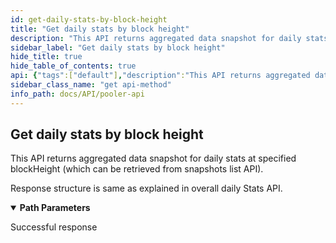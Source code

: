 ```yaml
---
id: get-daily-stats-by-block-height
title: "Get daily stats by block height"
description: "This API returns aggregated data snapshot for daily stats at specified blockHeight (which can be retrieved from snapshots list API)."
sidebar_label: "Get daily stats by block height"
hide_title: true
hide_table_of_contents: true
api: {"tags":["default"],"description":"This API returns aggregated data snapshot for daily stats at specified blockHeight (which can be retrieved from snapshots list API).\n\nResponse structure is same as explained in overall daily Stats API.","parameters":[{"name":"block_height","in":"path","schema":{"type":"string"},"required":true}],"security":[{"api_key":[]}],"responses":{"200":{"description":"Successful response"}},"method":"get","path":"/v2-daily-stats/{block_height}","servers":[{"url":"https://uniswapv2-ethindia.powerloom.io/api/","description":"Uniswap V2"},{"url":"https://quickswap.powerloom.io/api/","description":"Quickswap"},{"url":"https://sushiswap.powerloom.io/api/","description":"Sushiswap"}],"securitySchemes":{"api_key":{"type":"apiKey","name":"X-API-Key","in":"header"}},"info":{"title":"Pooler API","version":"1.0.0"},"postman":{"name":"Get daily stats by block height","description":{"content":"This API returns aggregated data snapshot for daily stats at specified blockHeight (which can be retrieved from snapshots list API).\n\nResponse structure is same as explained in overall daily Stats API.","type":"text/plain"},"url":{"path":["v2-daily-stats",":block_height"],"host":["{{baseUrl}}"],"query":[],"variable":[{"disabled":false,"description":{"content":"(Required) ","type":"text/plain"},"type":"any","value":"","key":"block_height"}]},"method":"GET","auth":{"type":"apikey","apikey":[{"type":"any","value":"X-API-Key","key":"key"},{"type":"any","value":"<API Key>","key":"value"},{"type":"any","value":"header","key":"in"}]}}}
sidebar_class_name: "get api-method"
info_path: docs/API/pooler-api
---
```



## Get daily stats by block height



This API returns aggregated data snapshot for daily stats at specified blockHeight (which can be retrieved from snapshots list API).

Response structure is same as explained in overall daily Stats API.

<details style={{"marginBottom":"1rem"}} data-collapsed={false} open={true}><summary style={{}}><strong>Path Parameters</strong></summary><div><ul><ParamsItem className={"paramsItem"} param={{"name":"block_height","in":"path","schema":{"type":"string"},"required":true}}></ParamsItem></ul></div></details><div><ApiTabs><TabItem label={"200"} value={"200"}><div>

Successful response

</div><div></div></TabItem></ApiTabs></div>
      